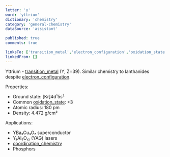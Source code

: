 ```yaml
---
letter: 'y'
word: 'yttrium'
dictionary: 'chemistry'
category: 'general-chemistry'
dataSource: 'assistant'

published: true
comments: true

linksTo: ['transition_metal','electron_configuration','oxidation_state','coordination_chemistry']
linkedFrom: []
---
```


<a id="yttrium">Yttrium</a> - [transition_metal](#transition_metal) (Y, Z=39). Similar chemistry to lanthanides despite [electron_configuration](#electron_configuration).

Properties:
- Ground state: [Kr]4d¹5s²
- Common [oxidation_state](#oxidation_state): +3
- Atomic radius: 180 pm
- Density: 4.472 g/cm³

Applications:
- YBa₂Cu₃O₇ superconductor
- Y₃Al₅O₁₂ (YAG) lasers
- [coordination_chemistry](#coordination_chemistry)
- Phosphors
